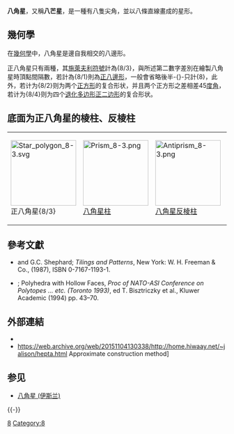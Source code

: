 {{Redirect2|❂|中国国民党党徽|青天白日}}
{{Infobox Polygon
|name        = 正八角星
|image       = Star_polygon_8-3.svg
|caption     = 正{8/3}角星
|edges       = 8
|schläfli    = {8/3}
|coxeter     = {{CDD|node_1|8|rat|d3|node}}
|symmetry    = [[Dihedral_symmetry|Dihedral]] (D<sub>8</sub>)
|area        =
|angle       =
|properties  = [[星形多边形|星形]]、[[外接圓|外接圓]]、[[等边多边形|等边多边形]]、[[Isogonal_figure|isogonal]]、[[isotoxal_figure|isotoxal]]
}}

'''八角星'''，又稱'''八芒星'''，是一種有八隻尖角，並以八條直線畫成的星形。

== 幾何學 ==
在[[幾何學|幾何學]]中，八角星是邊自我相交的八邊形。

正八角星只有兩種，其[[施萊夫利符號|施萊夫利符號]]計為{8/3}，與所述第二數字差別在繪製八角星時頂點間隔數，若計為{8/1}則為[[正八邊形|正八邊形]]，一般會省略後半-{}-只計{8}，此外，若计为{8/2}则为两个[[正方形|正方形]]的复合形状，并且两个正方形之差相差45[[度|度]][[角|角]]，若计为{8/4}则为四个[[退化多边形|退化多边形]][[正二边形|正二边形]]的复合形状。

== 底面为正八角星的棱柱、反棱柱 ==
{| class="wikitable"
| [[File:Star_polygon_8-3.svg|150px]]<br />正八角星{8/3}
| [[File:Prism_8-3.png|150px]]<br />[[八角星柱|八角星柱]]
| [[File:Antiprism_8-3.png|150px]]<br />[[八角星反棱柱|八角星反棱柱]]
| [[File:Antiprism_8-5.png|150px]]<br />[[八角星交叉反棱柱|八角星交叉反棱柱]]
|}

== 參考文獻 ==
{{Reflist}}
* {{lang|en|Grünbaum, B.}} and G.C. Shephard; ''Tilings and Patterns'', New York: W. H. Freeman & Co., (1987), ISBN 0-7167-1193-1.
* {{lang|en|Grünbaum, B.}}; Polyhedra with Hollow Faces, ''Proc of NATO-ASI Conference on Polytopes ... etc. (Toronto 1993)'', ed T. Bisztriczky et al., Kluwer Academic (1994) pp. 43–70.

== 外部連結 ==
* {{Mathworld |urlname=Heptagram |title=Octagram}}
* https://web.archive.org/web/20151104130338/http://home.hiwaay.net/~jalison/hepta.html Approximate construction method]

== 参见 ==
{{Portal box|几何学}}
* [[八角星_(伊斯兰)|八角星 (伊斯兰)]]

{{-}}
{{多邊形}}

[[Category:多邊形|8]]
[[Category:8|Category:8]]